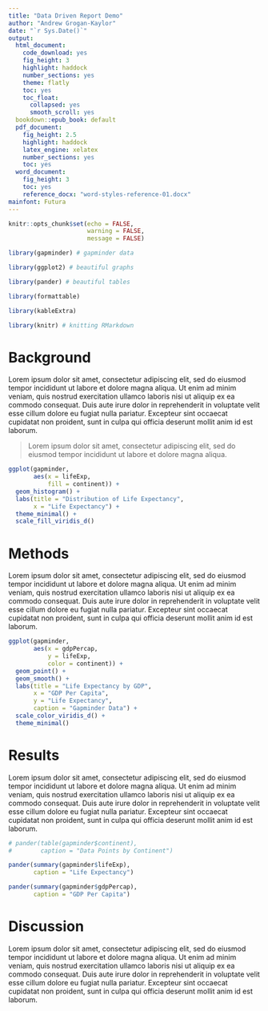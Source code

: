 ```yaml
---
title: "Data Driven Report Demo"
author: "Andrew Grogan-Kaylor"
date: "`r Sys.Date()`"
output:
  html_document: 
    code_download: yes
    fig_height: 3
    highlight: haddock
    number_sections: yes
    theme: flatly
    toc: yes
    toc_float:
      collapsed: yes
      smooth_scroll: yes
  bookdown::epub_book: default  
  pdf_document: 
    fig_height: 2.5
    highlight: haddock
    latex_engine: xelatex
    number_sections: yes
    toc: yes
  word_document: 
    fig_height: 3
    toc: yes
    reference_docx: "word-styles-reference-01.docx"
mainfont: Futura
---
```


```r

knitr::opts_chunk$set(echo = FALSE,
                      warning = FALSE,
                      message = FALSE)

```

```r

library(gapminder) # gapminder data

library(ggplot2) # beautiful graphs

library(pander) # beautiful tables

library(formattable)

library(kableExtra)

library(knitr) # knitting RMarkdown

```

# Background

Lorem ipsum dolor sit amet, consectetur adipiscing elit, sed do eiusmod tempor incididunt ut labore et dolore magna aliqua. Ut enim ad minim veniam, quis nostrud exercitation ullamco laboris nisi ut aliquip ex ea commodo consequat. Duis aute irure dolor in reprehenderit in voluptate velit esse cillum dolore eu fugiat nulla pariatur. Excepteur sint occaecat cupidatat non proident, sunt in culpa qui officia deserunt mollit anim id est laborum.

> Lorem ipsum dolor sit amet, consectetur adipiscing elit, sed do eiusmod tempor incididunt ut labore et dolore magna aliqua.

```r

ggplot(gapminder,
       aes(x = lifeExp, 
           fill = continent)) +
  geom_histogram() + 
  labs(title = "Distribution of Life Expectancy",
       x = "Life Expectancy") + 
  theme_minimal() +
  scale_fill_viridis_d() 

```

# Methods

Lorem ipsum dolor sit amet, consectetur adipiscing elit, sed do eiusmod tempor incididunt ut labore et dolore magna aliqua. Ut enim ad minim veniam, quis nostrud exercitation ullamco laboris nisi ut aliquip ex ea commodo consequat. Duis aute irure dolor in reprehenderit in voluptate velit esse cillum dolore eu fugiat nulla pariatur. Excepteur sint occaecat cupidatat non proident, sunt in culpa qui officia deserunt mollit anim id est laborum.

```r

ggplot(gapminder,
       aes(x = gdpPercap,
           y = lifeExp,
           color = continent)) +
  geom_point() +
  geom_smooth() +
  labs(title = "Life Expectancy by GDP",
       x = "GDP Per Capita",
       y = "Life Expectancy",
       caption = "Gapminder Data") +
  scale_color_viridis_d() +
  theme_minimal()

```

# Results

Lorem ipsum dolor sit amet, consectetur adipiscing elit, sed do eiusmod tempor incididunt ut labore et dolore magna aliqua. Ut enim ad minim veniam, quis nostrud exercitation ullamco laboris nisi ut aliquip ex ea commodo consequat. Duis aute irure dolor in reprehenderit in voluptate velit esse cillum dolore eu fugiat nulla pariatur. Excepteur sint occaecat cupidatat non proident, sunt in culpa qui officia deserunt mollit anim id est laborum.

```r

# pander(table(gapminder$continent),
#        caption = "Data Points by Continent")

pander(summary(gapminder$lifeExp),
       caption = "Life Expectancy")

pander(summary(gapminder$gdpPercap),
       caption = "GDP Per Capita")

```


# Discussion

Lorem ipsum dolor sit amet, consectetur adipiscing elit, sed do eiusmod tempor incididunt ut labore et dolore magna aliqua. Ut enim ad minim veniam, quis nostrud exercitation ullamco laboris nisi ut aliquip ex ea commodo consequat. Duis aute irure dolor in reprehenderit in voluptate velit esse cillum dolore eu fugiat nulla pariatur. Excepteur sint occaecat cupidatat non proident, sunt in culpa qui officia deserunt mollit anim id est laborum.



